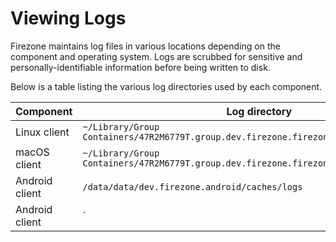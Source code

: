 # Viewing Logs

Firezone maintains log files in various locations depending on the component and
operating system. Logs are scrubbed for sensitive and personally-identifiable
information before being written to disk.

Below is a table listing the various log directories used by each component.

| Component      | Log directory                                                                           |
| -------------- | --------------------------------------------------------------------------------------- |
| Linux client   | `~/Library/Group Containers/47R2M6779T.group.dev.firezone.firezone/Library/Caches/logs` |
| macOS client   | `~/Library/Group Containers/47R2M6779T.group.dev.firezone.firezone/Library/Caches/logs` |
| Android client | `/data/data/dev.firezone.android/caches/logs`                                           |
| Android client | `                                                                                       |
